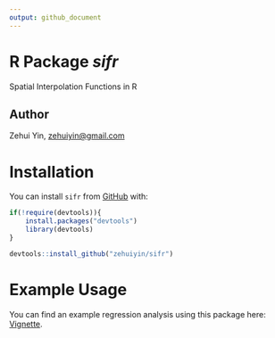 ```yaml
---
output: github_document
---
```


# R Package *sifr*

Spatial Interpolation Functions in R

## Author

Zehui Yin, [zehuiyin@gmail.com](mailto:zehuiyin@gmail.com)

# Installation

You can install `sifr` from [GitHub](https://github.com/) with:

``` r
if(!require(devtools)){
    install.packages("devtools")
    library(devtools)
}

devtools::install_github("zehuiyin/sifr")
```

# Example Usage

You can find an example regression analysis using this package here: [Vignette](./vignette/example.html).
